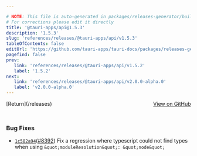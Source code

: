 ```yaml
---

# NOTE: This file is auto-generated in packages/releases-generator/build.ts
# For corrections please edit it directly
title: '@tauri-apps/api@1.5.3'
description: '1.5.3'
slug: 'references/releases/@tauri-apps/api/v1.5.3'
tableOfContents: false
editUrl: 'https://github.com/tauri-apps/tauri-docs/packages/releases-generator/build.ts'
pagefind: false
prev:
   link: 'references/releases/@tauri-apps/api/v1.5.2'
   label: '1.5.2'
next:
   link: 'references/releases/@tauri-apps/api/v2.0.0-alpha.0'
   label: 'v2.0.0-alpha.0'
---
```


<div style="margin-bottom:3rem; display: flex; justify-content: space-between; align-items: center"><span>[Return](/releases)</span><span><a href="https://github.com/tauri-apps/tauri/releases/tag/@tauri-apps/api-v1.5.3">View on GitHub</a></span></div>

### Bug Fixes

- [`1c582a94`](https://www.github.com/tauri-apps/tauri/commit/1c582a942e345a066b65620e4db9f688ec142bb9)([#8392](https://www.github.com/tauri-apps/tauri/pull/8392)) Fix a regression where typescript could not find types when using `&quot;moduleResolution&quot;: &quot;node&quot;`

